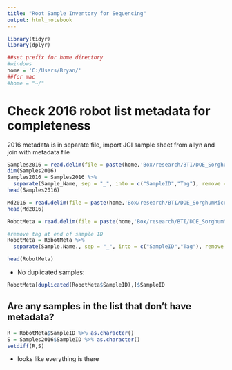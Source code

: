 ---
title: "Root Sample Inventory for Sequencing"
output: html_notebook
---

```{r}
library(tidyr)
library(dplyr)
```

```{r, echo = FALSE}
##set prefix for home directory
#windows
home = 'C:/Users/Bryan/'
##for mac
#home = "~/"

```


# Check 2016 robot list metadata for completeness
2016 metadata is in separate file, import JGI sample sheet from allyn and join with metadata file
```{r}
Samples2016 = read.delim(file = paste(home,'Box/research/BTI/DOE_SorghumMicrobiome/AMF_PacBio/Proposal/2016SamplesForPacBio_20180403.txt', sep =''), header = TRUE, colClasses = rep("factor"), sep = "\t")
dim(Samples2016)
Samples2016 = Samples2016 %>%
  separate(Sample_Name, sep = "_", into = c("SampleID","Tag"), remove = FALSE)
head(Samples2016)

Md2016 = read.delim(file = paste(home,'Box/research/BTI/DOE_SorghumMicrobiome/AMF_PacBio/Proposal/JGI_samples_2016_20180403.txt', sep =''), sep = "\t", header = TRUE, colClasses = rep("factor"))
head(Md2016)

RobotMeta = read.delim(file = paste(home,'Box/research/BTI/DOE_SorghumMicrobiome/AMF_PacBio/SampleWorkflow/RobotPrograms/harrison2016_combinedMetadata.txt', sep =''), sep = "\t", header = TRUE, colClasses = rep("factor"))

#remove tag at end of sample ID
RobotMeta = RobotMeta %>%
  separate(Sample.Name., sep = "_", into = c("SampleID","Tag"), remove = FALSE)

head(RobotMeta)


```

* No duplicated samples:
```{r}
RobotMeta[duplicated(RobotMeta$SampleID),]$SampleID 
```



## Are any samples in the list that don't have metadata?
```{r}
R = RobotMeta$SampleID %>% as.character()
S = Samples2016$SampleID %>% as.character()
setdiff(R,S)
```
* looks like everything is there


